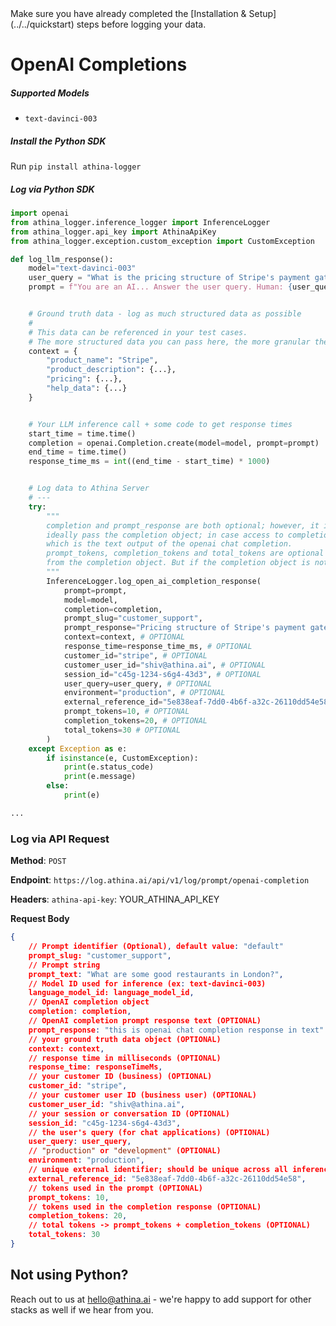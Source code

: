 
<Callout emoji="!!">
  Make sure you have already completed the [Installation &
  Setup](../../quickstart) steps before logging your data.
</Callout>

# OpenAI Completions

##### Supported Models

- `text-davinci-003`

##### Install the Python SDK

Run `pip install athina-logger`

##### Log via Python SDK

```python
import openai
from athina_logger.inference_logger import InferenceLogger
from athina_logger.api_key import AthinaApiKey
from athina_logger.exception.custom_exception import CustomException

def log_llm_response():
	model="text-davinci-003"
	user_query = "What is the pricing structure of Stripe's payment gateway?"
	prompt = f"You are an AI... Answer the user query. Human: {user_query}"


	# Ground truth data - log as much structured data as possible
	#
	# This data can be referenced in your test cases.
	# The more structured data you can pass here, the more granular the tests we can write.
	context = {
		"product_name": "Stripe",
		"product_description": {...},
		"pricing": {...},
		"help_data": {...}
	}


	# Your LLM inference call + some code to get response times
	start_time = time.time()
	completion = openai.Completion.create(model=model, prompt=prompt)
	end_time = time.time()
	response_time_ms = int((end_time - start_time) * 1000)


	# Log data to Athina Server
	# ---
	try:
		"""
		completion and prompt_response are both optional; however, it is expected atleast one of them is passed
		ideally pass the completion object; in case access to completion object is not possible, pass the prompt_response
		which is the text output of the openai chat completion.
		prompt_tokens, completion_tokens and total_tokens are optional fields. These fields are calculated on athina server's end_time
		from the completion object. But if the completion object is not passed, then these 3 token counts can be passed separately
		"""
		InferenceLogger.log_open_ai_completion_response(
			prompt=prompt,
			model=model,
			completion=completion,
			prompt_slug="customer_support",
			prompt_response="Pricing structure of Stripe's payment gateway is as follows..." # OPTIONAL
			context=context, # OPTIONAL
			response_time=response_time_ms, # OPTIONAL
			customer_id="stripe", # OPTIONAL
			customer_user_id="shiv@athina.ai", # OPTIONAL
			session_id="c45g-1234-s6g4-43d3", # OPTIONAL
			user_query=user_query, # OPTIONAL
			environment="production", # OPTIONAL
			external_reference_id="5e838eaf-7dd0-4b6f-a32c-26110dd54e58", # OPTIONAL; If passed, should be unique across all inference calls
			prompt_tokens=10, # OPTIONAL
			completion_tokens=20, # OPTIONAL
			total_tokens=30 # OPTIONAL
		)
	except Exception as e:
		if isinstance(e, CustomException):
            print(e.status_code)
            print(e.message)
        else:
            print(e)

...
```

### Log via API Request

**Method**: `POST`

**Endpoint**: `https://log.athina.ai/api/v1/log/prompt/openai-completion`

**Headers**: `athina-api-key`: YOUR_ATHINA_API_KEY

**Request Body**

```json
{
    // Prompt identifier (Optional), default value: "default"
    prompt_slug: "customer_support",
    // Prompt string
    prompt_text: "What are some good restaurants in London?",
    // Model ID used for inference (ex: text-davinci-003)
    language_model_id: language_model_id,
    // OpenAI completion object
    completion: completion,
	// OpenAI completion prompt response text (OPTIONAL)
	prompt_response: "this is openai chat completion response in text"
    // your ground truth data object (OPTIONAL)
    context: context,
    // response time in milliseconds (OPTIONAL)
    response_time: responseTimeMs,
    // your customer ID (business) (OPTIONAL)
    customer_id: "stripe",
    // your customer user ID (business user) (OPTIONAL)
    customer_user_id: "shiv@athina.ai",
    // your session or conversation ID (OPTIONAL)
    session_id: "c45g-1234-s6g4-43d3",
    // the user's query (for chat applications) (OPTIONAL)
    user_query: user_query,
    // "production" or "development" (OPTIONAL)
    environment: "production",
	// unique external identifier; should be unique across all inference calls
	external_reference_id: "5e838eaf-7dd0-4b6f-a32c-26110dd54e58",
	// tokens used in the prompt (OPTIONAL)
	prompt_tokens: 10,
	// tokens used in the completion response (OPTIONAL)
	completion_tokens: 20,
	// total tokens -> prompt_tokens + completion_tokens (OPTIONAL)
	total_tokens: 30
}
```

## Not using Python?

Reach out to us at hello@athina.ai - we're happy to add support for other stacks as well if we hear from you.
